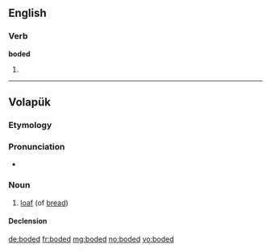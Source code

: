 ==English==

===Verb===
'''boded'''

# {{past of|bode}}

----

==Volapük==

===Etymology===
{{suffix|bod|ed|lang=vo}}

===Pronunciation===
* {{IPA|/boˈded/|lang=vo}}

===Noun===
{{vo-noun}}

# [[loaf]] (of [[bread]])

====Declension====
{{vo-decl-noun}}

[[de:boded]]
[[fr:boded]]
[[mg:boded]]
[[no:boded]]
[[vo:boded]]
